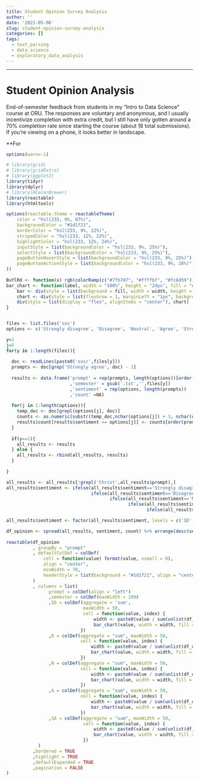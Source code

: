 ```yaml
---
title: Student Opinion Survey Analysis
author: ''
date: '2021-05-06'
slug: student-opinion-survey-analysis
categories: []
tags:
  - text_parsing
  - data_science
  - exploratory_data_analysis
---
```


***
# Student Opinion Analysis

End-of-semester feedback from students in my "Intro to Data Science" course at ORU. The responses are voluntary and anonymous, and I usually incentivize completion with extra credit, but I still have only gotten around a 70% completion rate since starting the course (about 18 total submissions). If you're viewing on a phone, it looks better in landscape. 

**For 

```r
options(warn=-1)

# library(grid)
# library(gridExtra)
# library(ggplot2)
library(tidyr) 
library(dplyr)
# library(RColorBrewer) 
library(reactable)
library(htmltools)

options(reactable.theme = reactableTheme(
    color = "hsl(233, 9%, 87%)",
    backgroundColor = "#1d1f21",
    borderColor = "hsl(233, 9%, 22%)",
    stripedColor = "hsl(233, 12%, 22%)",
    highlightColor = "hsl(233, 12%, 24%)",
    inputStyle = list(backgroundColor = "hsl(233, 9%, 25%)"),
    selectStyle = list(backgroundColor = "hsl(233, 9%, 25%)"),
    pageButtonHoverStyle = list(backgroundColor = "hsl(233, 9%, 25%)"),
    pageButtonActiveStyle = list(backgroundColor = "hsl(233, 9%, 28%)")
))
 
BuYlRd <- function(x) rgb(colorRamp(c("#7fb7d7", "#ffffbf", "#fc8d59"))(x), maxColorValue = 255)
bar_chart <- function(label, width = "100%", height = "24px", fill = "#00bfc4", background = "#1d1f21") {
    bar <- div(style = list(background = fill, width = width, height = height))
    chart <- div(style = list(flexGrow = 1, marginLeft = "1px", background = background), bar)
    div(style = list(display = "flex", alignItems = "center"), chart)
}


files <- list.files('sos')
options <- c('Strongly disagree', 'Disagree', 'Neutral', 'Agree', 'Strongly agree')

y=1
j=5
for(y in 1:length(files)){
  
  doc <- readLines(paste0('sos/',files[y]))
  prompts <- doc[grep('Strongly agree', doc) - 1]
  
  results <- data.frame('prompt' = rep(prompts, length(options))[order(rep(prompts, length(options)))]
                        ,'semester' = gsub('.txt','',files[y])
                        ,'sentiment' = rep(options, length(prompts))
                        ,'count' =NA) 
  
  for(j in 1:length(options)){
    temp_doc <- doc[grepl(options[j], doc)]
    counts <- as.numeric(substr(temp_doc,nchar(options[j]) + 3, nchar(options[j]) + 8))
    results$count[results$sentiment == options[j]] <- counts[order(prompts)]
  }
  
  if(y==1){
    all_results <- results
  } else {
    all_results <- rbind(all_results, results)
  }
  
}

all_results <- all_results[!grepl('Christ',all_results$prompt),]
all_results$sentiment <- ifelse(all_results$sentiment=='Strongly disagree', 'SD',
                                ifelse(all_results$sentiment=='Disagree', 'D',
                                       ifelse(all_results$sentiment=='Neutral', 'N',
                                              ifelse(all_results$sentiment=='Agree', 'A',
                                                     ifelse(all_results$sentiment=='Strongly agree', 'SA', NA)))))

all_results$sentiment <- factor(all_results$sentiment, levels = c('SD','D','N','A','SA'))

df_opinion <- spread(all_results, sentiment, count) %>% arrange(desc(semester))
        
reactable(df_opinion
          , groupBy = "prompt"
          , defaultColDef = colDef(
              cell = function(value) format(value, nsmall = 0),
              align = "center",
              minWidth = 70,
              headerStyle = list(background = "#1d1f21", align = "center")
          )
          , columns = list(
                prompt = colDef(align = "left")
                ,semester = colDef(maxWidth = 100)
                ,SD = colDef(aggregate = 'sum',
                             maxWidth = 50,
                             cell = function(value, index) {
                                 width <- paste0(value / sum(unlist(df_opinion[index,3:7])) * 100, "%")
                                 bar_chart(value, width = width, fill = "#D32E0B")
                            })
                ,D = colDef(aggregate = "sum", maxWidth = 50,
                            cell = function(value, index) {
                                width <- paste0(value / sum(unlist(df_opinion[index,3:7])) * 100, "%")
                                bar_chart(value, width = width, fill = "#E78F26")
                            })
                ,N = colDef(aggregate = "sum", maxWidth = 50,
                            cell = function(value, index) {
                                width <- paste0(value / sum(unlist(df_opinion[index,3:7])) * 100, "%")
                                bar_chart(value, width = width, fill = "#B3FFA6")
                            })
                ,A = colDef(aggregate = "sum", maxWidth = 50,
                            cell = function(value, index) {
                                width <- paste0(value / sum(unlist(df_opinion[index,3:7])) * 100, "%")
                                bar_chart(value, width = width, fill = "#B8E24B")
                            })
                ,SA = colDef(aggregate = "sum", maxWidth = 50,
                             cell = function(value, index) {
                                 width <- paste0(value / sum(unlist(df_opinion[index,3:7])) * 100, "%")
                                 bar_chart(value, width = width, fill = "#1EC600")
                             })
            )
          ,bordered = TRUE
          ,highlight = TRUE
          ,defaultExpanded = TRUE
          ,pagination = FALSE
)

```